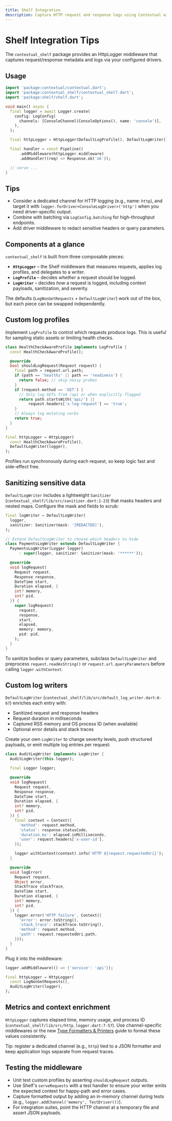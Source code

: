 ```yaml
---
title: Shelf Integration
description: Capture HTTP request and response logs using Contextual with Shelf applications.
---
```


# Shelf Integration Tips

The `contextual_shelf` package provides an HttpLogger middleware that captures request/response metadata and logs via your configured drivers.

## Usage

```dart
import 'package:contextual/contextual.dart';
import 'package:contextual_shelf/contextual_shelf.dart';
import 'package:shelf/shelf.dart';

void main() async {
  final logger = await Logger.create(
    config: LogConfig(
      channels: [ConsoleChannel(ConsoleOptions(), name: 'console')],
    ),
  );

  final httpLogger = HttpLogger(DefaultLogProfile(), DefaultLogWriter());

  final handler = const Pipeline()
      .addMiddleware(httpLogger.middleware)
      .addHandler((req) => Response.ok('ok'));

  // serve ...
}
```

## Tips

- Consider a dedicated channel for HTTP logging (e.g., name: `http`), and target it with `logger.forDriver<ConsoleLogDriver>('http')` when you need driver-specific output.
- Combine with batching via `LogConfig.batching` for high-throughput endpoints.
- Add driver middleware to redact sensitive headers or query parameters.

## Components at a glance

`contextual_shelf` is built from three composable pieces:

- **`HttpLogger`** – the Shelf middleware that measures requests, applies log profiles, and delegates to a writer.
- **`LogProfile`** – decides *whether* a request should be logged.
- **`LogWriter`** – decides *how* a request is logged, including context payloads, sanitization, and severity.

The defaults (`LogNonGetRequests` + `DefaultLogWriter`) work out of the box, but each piece can be swapped independently.

## Custom log profiles

Implement `LogProfile` to control which requests produce logs. This is useful for sampling static assets or limiting health checks.

```dart
class HealthCheckAwareProfile implements LogProfile {
  const HealthCheckAwareProfile();

  @override
  bool shouldLogRequest(Request request) {
    final path = request.url.path;
    if (path == 'healthz' || path == 'readiness') {
      return false; // skip noisy probes
    }
    if (request.method == 'GET') {
      // Only log GETs from /api or when explicitly flagged
      return path.startsWith('api/') ||
          request.headers['x-log-request'] == 'true';
    }
    // Always log mutating verbs
    return true;
  }
}

final httpLogger = HttpLogger(
  const HealthCheckAwareProfile(),
  DefaultLogWriter(logger),
);
```

Profiles run synchronously during each request, so keep logic fast and side-effect free.

## Sanitizing sensitive data

`DefaultLogWriter` includes a lightweight `Sanitizer` (`contextual_shelf/lib/src/sanitizer.dart:1-23`) that masks headers and nested maps. Configure the mask and fields to scrub:

```dart
final logWriter = DefaultLogWriter(
  logger,
  sanitizer: Sanitizer(mask: '[REDACTED]'),
);

// Extend DefaultLogWriter to choose which headers to hide
class PaymentsLogWriter extends DefaultLogWriter {
  PaymentsLogWriter(Logger logger)
      : super(logger, sanitizer: Sanitizer(mask: '******'));

  @override
  void logRequest(
    Request request,
    Response response,
    DateTime start,
    Duration elapsed, {
    int? memory,
    int? pid,
  }) {
    super.logRequest(
      request,
      response,
      start,
      elapsed,
      memory: memory,
      pid: pid,
    );
  }
}
```

To sanitize bodies or query parameters, subclass `DefaultLogWriter` and preprocess `request.readAsString()` or `request.url.queryParameters` before calling `logger.withContext`.

## Custom log writers

`DefaultLogWriter` (`contextual_shelf/lib/src/default_log_writer.dart:6-67`) enriches each entry with:

- Sanitized request and response headers
- Request duration in milliseconds
- Captured RSS memory and OS process ID (when available)
- Optional error details and stack traces

Create your own `LogWriter` to change severity levels, push structured payloads, or emit multiple log entries per request:

```dart
class AuditLogWriter implements LogWriter {
  AuditLogWriter(this.logger);

  final Logger logger;

  @override
  void logRequest(
    Request request,
    Response response,
    DateTime start,
    Duration elapsed, {
    int? memory,
    int? pid,
  }) {
    final context = Context({
      'method': request.method,
      'status': response.statusCode,
      'duration_ms': elapsed.inMilliseconds,
      'user': request.headers['x-user-id'],
    });

    logger.withContext(context).info('HTTP ${request.requestedUri}');
  }

  @override
  void logError(
    Request request,
    Object error,
    StackTrace stackTrace,
    DateTime start,
    Duration elapsed, {
    int? memory,
    int? pid,
  }) {
    logger.error('HTTP failure', Context({
      'error': error.toString(),
      'stack_trace': stackTrace.toString(),
      'method': request.method,
      'path': request.requestedUri.path,
    }));
  }
}
```

Plug it into the middleware:

```dart
logger.addMiddleware(() => {'service': 'api'});

final httpLogger = HttpLogger(
  const LogNonGetRequests(),
  AuditLogWriter(logger),
);
```

## Metrics and context enrichment

`HttpLogger` captures elapsed time, memory usage, and process ID (`contextual_shelf/lib/src/http_logger.dart:7-57`). Use channel-specific middlewares or the new [Type Formatters & Printers](/advanced/type-formatters) guide to format these values consistently.

Tip: register a dedicated channel (e.g., `http`) tied to a JSON formatter and keep application logs separate from request traces.

## Testing the middleware

- Unit test custom profiles by asserting `shouldLogRequest` outputs.
- Use Shelf's `serveRequests` with a test handler to ensure your writer emits the expected context for happy-path and error cases.
- Capture formatted output by adding an in-memory channel during tests (e.g., `logger.addChannel('memory', TestDriver())`).
- For integration suites, point the HTTP channel at a temporary file and assert JSON payloads.
